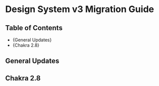 

<Meta title="Development Guide/v3 Migration Guide" />

# Design System v3 Migration Guide

## Table of Contents

- {<Link href="#general-updates">General Updates</Link>}
- {<Link href="#chakra-2.8">Chakra 2.8</Link>}

## General Updates

## Chakra 2.8
